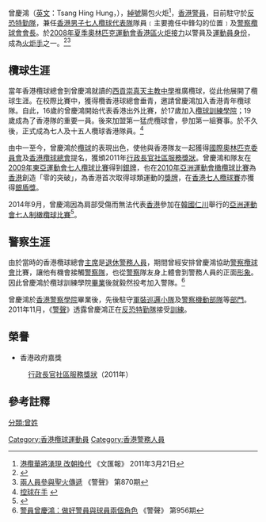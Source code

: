 {{NOT|曾慶紅}}

曾慶鴻（[[英文|英文]]：Tsang Hing Hung，{{bd|1985年|8月3日}}），[[綽號|綽號]]腸包火炬<ref>[http://www.wenweipo.com/news_print.phtml?news_id=SP1103210020 港攬華將湧現 改朝換代] {{Wayback|url=http://www.wenweipo.com/news_print.phtml?news_id=SP1103210020 |date=20180106180509 }} 《文匯報》 2011年3月21日</ref>，[[香港警員|香港警員]]，目前駐守於[[反恐特勤隊|反恐特勤隊]]，兼任[[香港男子七人欖球代表隊|香港男子七人欖球代表隊]]隊員﹝主要擔任中鋒勾的位置﹞及[[警察欖球會|警察欖球會]][[會長|會長]]。於[[2008年夏季奧林匹克運動會香港區火炬接力|2008年夏季奧林匹克運動會香港區火炬接力]]以警員及[[運動員|運動員]][[身份|身份]]，成為[[火炬手|火炬手]]之一。<ref>{{Cite web |url=http://www.lcsd.gov.hk/TorchRelay/b5/torchbearer_info.php?id=16 |title=北京2008年奧運會香港區火炬接力 |access-date=2011-11-19 |archive-date=2021-01-05 |archive-url=https://web.archive.org/web/20210105102306/https://www.lcsd.gov.hk/TorchRelay/b5/torchbearer_info.php?id=16 |dead-url=no }}</ref><ref>[http://www.police.gov.hk/offbeat/870/chi/n01.htm 兩人員參與聖火傳遞] {{Wayback|url=http://www.police.gov.hk/offbeat/870/chi/n01.htm |date=20191005162128 }} 《警聲》 第870期</ref>

==欖球生涯==
當年香港欖球總會到曾慶鴻就讀的[[西貢崇真天主教中學|西貢崇真天主教中學]]推廣欖球，從此他展開了欖球生涯。在校際比賽中，獲得欖香港球總會垂青，邀請曾慶鴻加入香港青年欖球隊。自此，16歲的曾慶鴻開始代表香港出外比賽，於17歲加入[[欖球訓練學院|欖球訓練學院]]；19歲成為了香港隊的重要一員。後來加盟第一猛虎欖球會，參加第一組賽事。於不久後，正式成為七人及十五人欖球香港隊員。<ref>[http://www.hkrugby.com/node/599 控球在手] {{webarchive|url=https://web.archive.org/web/20110820233037/http://www.hkrugby.com/node/599 |date=2011-08-20 }}</ref>

由中一至今，曾慶鴻於[[欖球|欖球]]的表現出色，使他與香港隊友一起獲得[[國際奧林匹克委員會|國際奧林匹克委員會]]及[[香港欖球總會|香港欖球總會]]提名，獲頒2011年[[行政長官社區服務獎狀|行政長官社區服務獎狀]]。曾慶鴻和隊友在[[2009年東亞運動會七人欖球比賽|2009年東亞運動會七人欖球比賽]]得到[[銀牌|銀牌]]，也在[[2010年亞洲運動會橄欖球比賽|2010年亞洲運動會橄欖球比賽]]為[[香港|香港]]創造「零的突破」，為香港首次取得球類運動的[[獎牌|獎牌]]，在[[香港七人欖球賽|香港七人欖球賽]]亦獲得[[銀盾獎|銀盾獎]]。

2014年9月，曾慶鴻因為肩部受傷而無法代表[[2014年亞洲運動會中國香港代表團|香港]]參加在[[韓國|韓國]][[仁川|仁川]]舉行的[[2014年亞洲運動會七人制橄欖球比賽|亞洲運動會七人制橄欖球比賽]]<ref>{{cite news|title=曾慶鴻傷退七欖大軍|url=http://paper.wenweipo.com/2014/09/24/SP1409240038.htm|newspaper=文匯報|date=2014-09-24|accessdate=2014-10-15|archive-date=2021-01-05|archive-url=https://web.archive.org/web/20210105185338/http://paper.wenweipo.com/2014/09/24/SP1409240038.htm|dead-url=no}}</ref>。

==警察生涯==
由於當時的香港欖球總會[[主席|主席]]是[[退休|退休]][[警務人員|警務人員]]，期間曾經安排曾慶鴻協助[[警察欖球會|警察欖球會]]比賽，讓他有機會接觸[[香港警察隊|警察隊]]，也從[[警察|警察]]隊友身上體會到警務人員的正面[[形象|形象]]。因此曾慶鴻於欖球訓練學院[[畢業|畢業]]後就毅然投考加入警隊。<ref>[http://www.police.gov.hk/offbeat/956/chi/n13.htm 警員曾慶鴻：做好警員與球員兩個角色] {{Wayback|url=http://www.police.gov.hk/offbeat/956/chi/n13.htm |date=20141101023225 }} 《警聲》 第956期</ref>

曾慶鴻於[[香港警察學院|香港警察學院]]畢業後，先後駐守[[軍裝巡邏小隊|軍裝巡邏小隊]]及[[警察機動部隊|警察機動部隊]]等[[香港警務處架構|部門]]。2011年11月，《[[警聲|警聲]]》透露曾慶鴻正在[[反恐特勤隊|反恐特勤隊]]接受[[訓練|訓練]]。

==榮譽==
*香港政府嘉獎
:[[行政長官社區服務獎狀|行政長官社區服務獎狀]]（2011年）

==參考註釋==
{{reflist}}

[[分類:曾姓|分類:曾姓]]
[[Category:香港欖球運動員|Category:香港欖球運動員]]
[[Category:香港警務人員|Category:香港警務人員]]